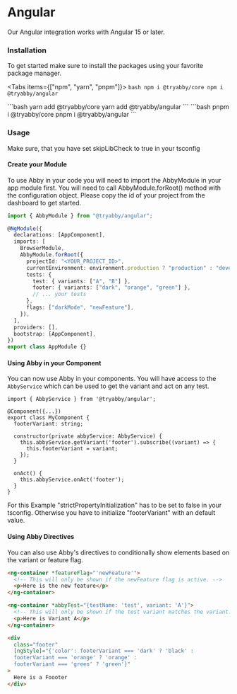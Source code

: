 
# Angular

Our Angular integration works with Angular 15 or later.

### Installation

To get started make sure to install the packages using your favorite package manager.

<Tabs items={["npm", "yarn", "pnpm"]}>
  <Tab>
    ```bash
    npm i @tryabby/core
    npm i @tryabby/angular
    ```
    </Tab>

  <Tab>
    ```bash
    yarn add @tryabby/core
    yarn add @tryabby/angular
    ```
</Tab>
  <Tab>
    ```bash
    pnpm i @tryabby/core
    pnpm i @tryabby/angular 
    ```
    </Tab>
</Tabs>

### Usage
<Callout>
Make sure, that you have set skipLibCheck to true in your tsconfig
</Callout>

#### Create your Module

To use Abby in your code you will need to import the AbbyModule in your app module first. You will need to call AbbyModule.forRoot() method with the configuration object. Please copy the id of your project from the dashboard to get started.

```ts
import { AbbyModule } from "@tryabby/angular";

@NgModule({
  declarations: [AppComponent],
  imports: [
    BrowserModule,
    AbbyModule.forRoot({
      projectId: "<YOUR_PROJECT_ID>",
      currentEnvironment: environment.production ? "production" : "development",
      tests: {
        test: { variants: ["A", "B"] },
        footer: { variants: ["dark", "orange", "green"] },
        // ... your tests
      },
      flags: ["darkMode", "newFeature"],
    }),
  ],
  providers: [],
  bootstrap: [AppComponent],
})
export class AppModule {}
```

#### Using Abby in your Component

You can now use Abby in your components. You will have access to the `AbbyService` which can be used to get the variant and act on any test.

```tsx
import { AbbyService } from '@tryabby/angular';

@Component({...})
export class MyComponent {
  footerVariant: string;

  constructor(private abbyService: AbbyService) {
    this.abbyService.getVariant('footer').subscribe((variant) => {
      this.footerVariant = variant;
    });
  }

  onAct() {
    this.abbyService.onAct('footer');
  }
}
```
<Callout>
For this Example "strictPropertyInitialization" has to be set to false in your tsconfig. Otherwise you have to initialize "footerVariant" with an default value.
</Callout>

#### Using Abby Directives

You can also use Abby's directives to conditionally show elements based on the variant or feature flag.

```html
<ng-container *featureFlag="'newFeature'">
  <!-- This will only be shown if the newFeature flag is active. -->
  <p>Here is the new feature</p>
</ng-container>

<ng-container *abbyTest="{testName: 'test', variant: 'A'}">
  <!-- This will only be shown if the test variant matches the variant. -->
  <p>Here is Variant A</p>
</ng-container>

<div
  class="footer"
  [ngStyle]="{'color': footerVariant === 'dark' ? 'black' : 
  footerVariant === 'orange' ? 'orange' : 
  footerVariant === 'green' ? 'green'}"
>
  Here is a Foooter
</div>
```
